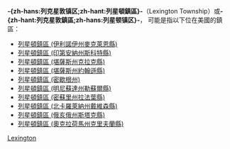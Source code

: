 {{noteTA
|1=zh-hans:列克星敦镇区;zh-hant:列星頓鎮區
|G1=USState
}}
'''-{zh-hans:列克星敦镇区;zh-hant:列星頓鎮區}-'''（Lexington Township）或'''-{zh-hant:列克星敦鎮區;zh-hans:列星顿镇区}-'''， 可能是指以下位在美國的鎮區：

* [[列星頓鎮區_(伊利諾伊州麥克萊恩縣)|列星頓鎮區 (伊利諾伊州麥克萊恩縣)]]
* [[列星頓鎮區_(印第安納州斯科特縣)|列星頓鎮區 (印第安納州斯科特縣)]]
* [[列星頓鎮區_(克拉克縣)|列星頓鎮區 (堪薩斯州克拉克縣)]]
* [[列星頓鎮區_(約翰遜縣)|列星頓鎮區 (堪薩斯州約翰遜縣)]]
* [[列星頓鎮區_(密歇根州)|列星頓鎮區 (密歇根州)]]
* [[列星頓鎮區_(明尼蘇達州勒蘇爾縣)|列星頓鎮區 (明尼蘇達州勒蘇爾縣)]]
* [[列星頓鎮區_(密蘇里州拉法葉縣)|列星頓鎮區 (密蘇里州拉法葉縣)]]
* [[列星頓鎮區_(北卡羅萊納州戴維森縣)|列星頓鎮區 (北卡羅萊納州戴維森縣)]]
* [[列星頓鎮區_(俄亥俄州斯塔克縣)|列星頓鎮區 (俄亥俄州斯塔克縣)]]
* [[列星頓鎮區_(奧克拉荷馬州克里夫蘭縣)|列星頓鎮區 (奧克拉荷馬州克里夫蘭縣)]]

{{Disambiguation|Lexington|cat=五字行政区译名消歧义}}
[[Category:鎮區名稱消歧義|Lexington]]